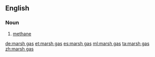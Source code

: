 ==English==
{{wikipedia}}

===Noun===
{{en-noun|head=[[marsh]] [[gas]]|-}}

# {{context|chemistry|lang=en}} [[methane]]

[[de:marsh gas]]
[[et:marsh gas]]
[[es:marsh gas]]
[[ml:marsh gas]]
[[ta:marsh gas]]
[[zh:marsh gas]]